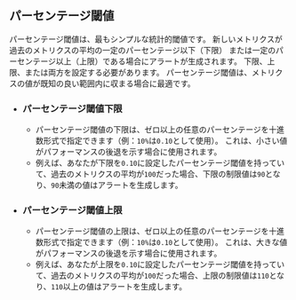 ## パーセンテージ閾値

パーセンテージ閾値は、最もシンプルな統計的閾値です。
新しいメトリクスが過去のメトリクスの平均の一定のパーセンテージ以下（下限）
または一定のパーセンテージ以上（上限）である場合にアラートが生成されます。
下限、上限、または両方を設定する必要があります。
パーセンテージ閾値は、メトリクスの値が既知の良い範囲内に収まる場合に最適です。

- ### パーセンテージ閾値下限
  - パーセンテージ閾値の下限は、ゼロ以上の任意のパーセンテージを十進数形式で指定できます（例：`10%`は`0.10`として使用）。
これは、小さい値がパフォーマンスの後退を示す場合に使用されます。
  - 例えば、あなたが下限を`0.10`に設定したパーセンテージ閾値を持っていて、過去のメトリクスの平均が`100`だった場合、下限の制限値は`90`となり、`90`未満の値はアラートを生成します。
- ### パーセンテージ閾値上限
  - パーセンテージ閾値の上限は、ゼロ以上の任意のパーセンテージを十進数形式で指定できます（例：`10%`は`0.10`として使用）。
これは、大きな値がパフォーマンスの後退を示す場合に使用されます。
  - 例えば、あなたが上限を`0.10`に設定したパーセンテージ閾値を持っていて、過去のメトリクスの平均が`100`だった場合、上限の制限値は`110`となり、`110`以上の値はアラートを生成します。